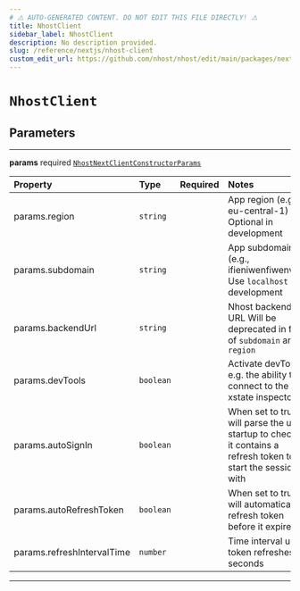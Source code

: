 ```yaml
---
# ⚠️ AUTO-GENERATED CONTENT. DO NOT EDIT THIS FILE DIRECTLY! ⚠️
title: NhostClient
sidebar_label: NhostClient
description: No description provided.
slug: /reference/nextjs/nhost-client
custom_edit_url: https://github.com/nhost/nhost/edit/main/packages/nextjs/src/index.ts#L17
---
```


# `NhostClient`

## Parameters

---

**<span className="parameter-name">params</span>** <span className="optional-status">required</span> [`NhostNextClientConstructorParams`](/reference/docgen/nextjs/types/nhost-next-client-constructor-params)

| Property                                                                                               | Type      | Required | Notes                                                                                                             |
| :----------------------------------------------------------------------------------------------------- | :-------- | :------: | :---------------------------------------------------------------------------------------------------------------- |
| <span className="parameter-name"><span className="light-grey">params.</span>region</span>              | `string`  |          | App region (e.g. eu-central-1) Optional in development                                                            |
| <span className="parameter-name"><span className="light-grey">params.</span>subdomain</span>           | `string`  |          | App subdomain (e.g., ifieniwenfiwenwng) Use `localhost` in development                                            |
| <span className="parameter-name"><span className="light-grey">params.</span>backendUrl</span>          | `string`  |          | Nhost backend URL Will be deprecated in favor of `subdomain` and `region`                                         |
| <span className="parameter-name"><span className="light-grey">params.</span>devTools</span>            | `boolean` |          | Activate devTools e.g. the ability to connect to the xstate inspector                                             |
| <span className="parameter-name"><span className="light-grey">params.</span>autoSignIn</span>          | `boolean` |          | When set to true, will parse the url on startup to check if it contains a refresh token to start the session with |
| <span className="parameter-name"><span className="light-grey">params.</span>autoRefreshToken</span>    | `boolean` |          | When set to true, will automatically refresh token before it expires                                              |
| <span className="parameter-name"><span className="light-grey">params.</span>refreshIntervalTime</span> | `number`  |          | Time interval until token refreshes, in seconds                                                                   |

---
